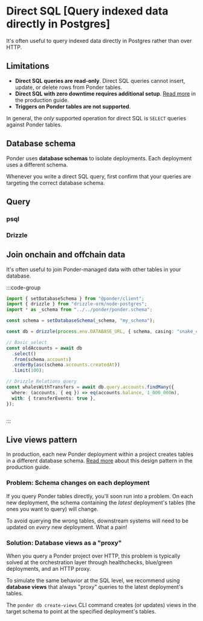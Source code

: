 # Direct SQL [Query indexed data directly in Postgres]

It's often useful to query indexed data directly in Postgres rather than over HTTP.

## Limitations

- **Direct SQL queries are read-only**. Direct SQL queries cannot insert, update, or delete rows from Ponder tables.
- **Direct SQL with zero downtime requires additional setup**. [Read more](/docs/production/overview) in the production guide.
- **Triggers on Ponder tables are not supported**.

In general, the _only_ supported operation for direct SQL is `SELECT` queries against Ponder tables.

## Database schema

Ponder uses **database schemas** to isolate deployments. Each deployment uses a different schema.

Whenever you write a direct SQL query, first confirm that your queries are targeting the correct database schema.

## Query

### psql

### Drizzle

## Join onchain and offchain data

It's often useful to join Ponder-managed data with other tables in your database.

:::code-group

```ts [Drizzle]
import { setDatabaseSchema } from "@ponder/client";
import { drizzle } from "drizzle-orm/node-postgres";
import * as _schema from "../../ponder/ponder.schema";

const schema = setDatabaseSchema(_schema, "my_schema");

const db = drizzle(process.env.DATABASE_URL, { schema, casing: "snake_case" });

// Basic select
const oldAccounts = await db
  .select()
  .from(schema.accounts)
  .orderBy(asc(schema.accounts.createdAt))
  .limit(100);

// Drizzle Relations query
const whalesWithTransfers = await db.query.accounts.findMany({
  where: (accounts, { eq }) => eq(accounts.balance, 1_000_000n),
  with: { transferEvents: true },
});
```

```sql [SQL]

```

:::

## Live views pattern

In production, each new Ponder deployment within a project creates tables in a different database schema. [Read more](/docs/production/overview) about this design pattern in the production guide.

### Problem: Schema changes on each deployment

If you query Ponder tables directly, you'll soon run into a problem. On each new deployment, the schema containing the _latest_ deployment's tables (the ones you want to query) will change.

To avoid querying the wrong tables, downstream systems will need to be updated on _every_ new deployment. What a pain!

### Solution: Database views as a "proxy"

When you query a Ponder project over HTTP, this problem is typically solved at the orchestration layer through healthchecks, blue/green deployments, and an HTTP proxy.

To simulate the same behavior at the SQL level, we recommend using **database views** that always "proxy" queries to the latest deployment's tables.

The `ponder db create-views` CLI command creates (or updates) views in the target schema to point at the specified deployment's tables.
